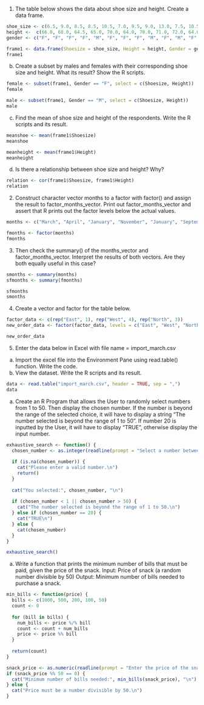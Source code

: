 1. The table below shows the data about shoe size and height. Create a data frame.
```r
shoe_size <- c(6.5, 9.0, 8.5, 8.5, 10.5, 7.0, 9.5, 9.0, 13.0, 7.5, 10.5, 8.5, 12.0, 10.5, 13.0, 11.5, 8.5, 5.0, 10.0, 6.5, 7.5, 8.5, 10.5, 8.5, 10.5, 11.0, 9.0, 13.0)
height <-  c(66.0, 68.0, 64.5, 65.0, 70.0, 64.0, 70.0, 71.0, 72.0, 64.0, 74.5, 67.0, 71.0, 71.0, 77.0, 72.0, 59.0, 62.0, 72.0, 66.0, 64.0, 67.0, 73.0, 69.0, 72.0, 70.0, 69.0, 70.0)
gender <- c("F", "F", "F", "F", "M", "F", "F", "F", "M", "F", "M", "F", "M", "M", "M", "M", "F", "F", "M", "F", "F", "M", "M", "F", "M", "M", "M", "M")

frame1 <- data.frame(Shoesize = shoe_size, Height = height, Gender = gender)
frame1
```
b. Create a subset by males and females with their corresponding shoe size and height.
What its result? Show the R scripts.
```r
female <- subset(frame1, Gender == "F", select = c(Shoesize, Height))
female

male <- subset(frame1, Gender == "M", select = c(Shoesize, Height))
male
```
c. Find the mean of shoe size and height of the respondents. Write the R scripts and its result.
```r
meanshoe <- mean(frame1$Shoesize)
meanshoe

meanheight <- mean(frame1$Height)
meanheight
```
d. Is there a relationship between shoe size and height? Why?
```r
relation <- cor(frame1$Shoesize, frame1$Height)
relation
```
2. Construct character vector months to a factor with factor() and assign the result to factor_months_vector. Print out factor_months_vector and assert that R prints out the factor levels below the actual values.
```r
months <- c("March", "April", "January", "November", "January", "September", "October", "September", "November", "August", "January", "November", "November", "February", "May", "August", "July", "December", "August", "August", "September", "November", "February", "April")

fmonths <- factor(months)
fmonths
```
3. Then check the summary() of the months_vector and factor_months_vector. Interpret the results of both vectors. Are they both equally useful in this case?
```r
smonths <- summary(months)
sfmonths <- summary(fmonths)

sfmonths
smonths
```
4. Create a vector and factor for the table below.
```r
factor_data <- c(rep("East", 1), rep("West", 4), rep("North", 3))
new_order_data <- factor(factor_data, levels = c("East", "West", "North"))

new_order_data
```
5. Enter the data below in Excel with file name = import_march.csv
a. Import the excel file into the Environment Pane using read.table() function. Write the code.
b. View the dataset. Write the R scripts and its result.
```r
data <- read.table("import_march.csv", header = TRUE, sep = ",")
data
```
a. Create an R Program that allows the User to randomly select numbers from 1 to 50.
Then display the chosen number. If the number is beyond the range of the selected choice,
it will have to display a string “The number selected is beyond the range of 1 to 50”. If
number 20 is inputted by the User, it will have to display “TRUE”, otherwise display the
input number.
```r
exhaustive_search <- function() {
  chosen_number <- as.integer(readline(prompt = "Select a number between 1 and 50: "))
  
  if (is.na(chosen_number)) {
    cat("Please enter a valid number.\n")
    return()
  }
  
  cat("You selected:", chosen_number, "\n")
  
  if (chosen_number < 1 || chosen_number > 50) {
    cat("The number selected is beyond the range of 1 to 50.\n")
  } else if (chosen_number == 20) {
    cat("TRUE\n")
  } else {
    cat(chosen_number)
  }
}

exhaustive_search()


```
a. Write a function that prints the minimum number of bills that must be paid, given the
price of the snack.
Input: Price of snack (a random number divisible by 50) Output: Minimum number of bills
needed to purchase a snack.
```r
min_bills <- function(price) {
  bills <- c(1000, 500, 200, 100, 50)
  count <- 0
  
  for (bill in bills) {
    num_bills <- price %/% bill
    count <- count + num_bills
    price <- price %% bill
  }
  
  return(count)
}

snack_price <- as.numeric(readline(prompt = "Enter the price of the snack (divisible by 50): "))
if (snack_price %% 50 == 0) {
  cat("Minimum number of bills needed:", min_bills(snack_price), "\n")
} else {
  cat("Price must be a number divisible by 50.\n")
}

```